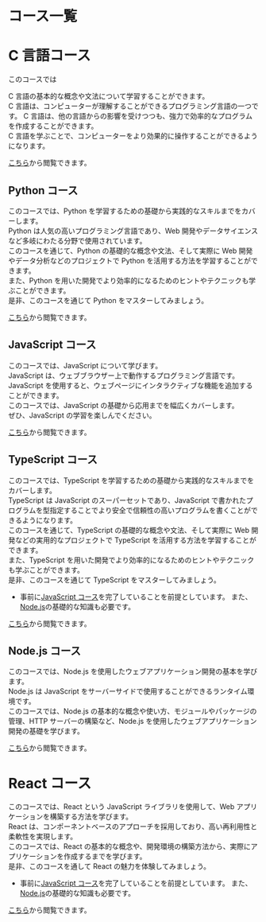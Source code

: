 # コース一覧

# C 言語コース

このコースでは

C 言語の基本的な概念や文法について学習することができます。<br/>
C 言語は、コンピューターが理解することができるプログラミング言語の一つです。
C 言語は、他の言語からの影響を受けつつも、強力で効率的なプログラムを作成することができます。<br/>
C 言語を学ぶことで、コンピューターをより効果的に操作することができるようになります。

[こちら](./chapters/c/1.about)から閲覧できます。

## Python コース

このコースでは、Python を学習するための基礎から実践的なスキルまでをカバーします。<br/>
Python は人気の高いプログラミング言語であり、Web 開発やデータサイエンスなど多岐にわたる分野で使用されています。<br/>
このコースを通じて、Python の基礎的な概念や文法、そして実際に Web 開発やデータ分析などのプロジェクトで Python を活用する方法を学習することができます。<br/>
また、Python を用いた開発でより効率的になるためのヒントやテクニックも学ぶことができます。<br/>
是非、このコースを通じて Python をマスターしてみましょう。

[こちら](./chapters/python/1.about)から閲覧できます。

## JavaScript コース

このコースでは、JavaScript について学びます。<br/>
JavaScript は、ウェブブラウザー上で動作するプログラミング言語です。<br/>
JavaScript を使用すると、ウェブページにインタラクティブな機能を追加することができます。<br/>
このコースでは、JavaScript の基礎から応用までを幅広くカバーします。<br/>
ぜひ、JavaScript の学習を楽しんでください。

[こちら](./chapters/javascript/1.about)から閲覧できます。

## TypeScript コース

このコースでは、TypeScript を学習するための基礎から実践的なスキルまでをカバーします。<br/>
TypeScript は JavaScript のスーパーセットであり、JavaScript で書かれたプログラムを型指定することでより安全で信頼性の高いプログラムを書くことができるようになります。<br/>
このコースを通じて、TypeScript の基礎的な概念や文法、そして実際に Web 開発などの実用的なプロジェクトで TypeScript を活用する方法を学習することができます。<br/>
また、TypeScript を用いた開発でより効率的になるためのヒントやテクニックも学ぶことができます。<br/>
是非、このコースを通じて TypeScript をマスターしてみましょう。

-   事前に[JavaScript コース](./chapters/javascript/1.about)を完了していることを前提としています。
    また、[Node.js](./chapters/nodejs/1.about)の基礎的な知識も必要です。

[こちら](./chapters/typescript/1.about)から閲覧できます。

## Node.js コース

このコースでは、Node.js を使用したウェブアプリケーション開発の基本を学びます。<br/>
Node.js は JavaScript をサーバーサイドで使用することができるランタイム環境です。<br/>
このコースでは、Node.js の基本的な概念や使い方、モジュールやパッケージの管理、HTTP サーバーの構築など、Node.js を使用したウェブアプリケーション開発の基礎を学びます。

[こちら](./chapters/nodejs/1.about)から閲覧できます。

# React コース

このコースでは、React という JavaScript ライブラリを使用して、Web アプリケーションを構築する方法を学びます。<br/>
React は、コンポーネントベースのアプローチを採用しており、高い再利用性と柔軟性を実現します。<br/>
このコースでは、React の基本的な概念や、開発環境の構築方法から、実際にアプリケーションを作成するまでを学びます。<br/>
是非、このコースを通して React の魅力を体験してみましょう。<br/>

-   事前に[JavaScript コース](./chapters/javascript/1.about)を完了していることを前提としています。
    また、[Node.js](./chapters/nodejs/1.about)の基礎的な知識も必要です。

[こちら](./chapters/react/1.about)から閲覧できます。
